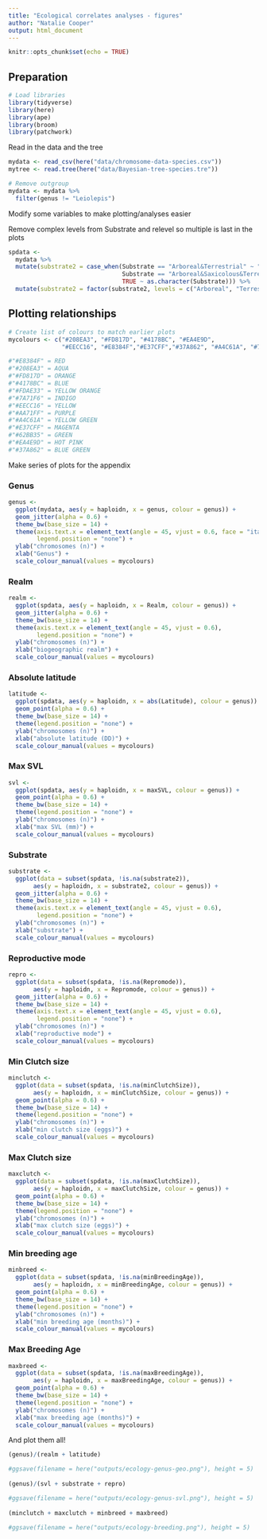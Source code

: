 ```yaml
---
title: "Ecological correlates analyses - figures"
author: "Natalie Cooper"
output: html_document
---
```


```r
knitr::opts_chunk$set(echo = TRUE)
```

## Preparation

```r
# Load libraries
library(tidyverse)
library(here)
library(ape)
library(broom)
library(patchwork)
```

Read in the data and the tree
```r
mydata <- read_csv(here("data/chromosome-data-species.csv"))
mytree <- read.tree(here("data/Bayesian-tree-species.tre"))

# Remove outgroup
mydata <- mydata %>%
  filter(genus != "Leiolepis")
```

Modify some variables to make plotting/analyses easier

Remove complex levels from Substrate and relevel so multiple is last in the plots
```r
spdata <-
  mydata %>%
  mutate(substrate2 = case_when(Substrate == "Arboreal&Terrestrial" ~ "Multiple",
                                Substrate == "Arboreal&Saxicolous&Terrestrial" ~ "Multiple",
                                TRUE ~ as.character(Substrate))) %>%
  mutate(substrate2 = factor(substrate2, levels = c("Arboreal", "Terrestrial", "Multiple")))
```

## Plotting relationships 

```r
# Create list of colours to match earlier plots
mycolours <- c("#208EA3", "#FD817D", "#4178BC", "#EA4E9D", 
               "#EECC16", "#E8384F","#E37CFF","#37A862", "#A4C61A", "#7A71F6")

#"#E8384F" = RED
#"#208EA3" = AQUA
#"#FD817D" = ORANGE
#"#4178BC" = BLUE
#"#FDAE33" = YELLOW ORANGE
#"#7A71F6" = INDIGO
#"#EECC16" = YELLOW
#"#AA71FF" = PURPLE
#"#A4C61A" = YELLOW GREEN
#"#E37CFF" = MAGENTA
#"#62BB35" = GREEN
#"#EA4E9D" = HOT PINK
#"#37A862" = BLUE GREEN
```

Make series of plots for the appendix

### Genus
```r
genus <-
  ggplot(mydata, aes(y = haploidn, x = genus, colour = genus)) +
  geom_jitter(alpha = 0.6) +
  theme_bw(base_size = 14) +
  theme(axis.text.x = element_text(angle = 45, vjust = 0.6, face = "italic"),
        legend.position = "none") +
  ylab("chromosomes (n)") +
  xlab("Genus") +
  scale_colour_manual(values = mycolours)
```

### Realm
```r
realm <-
  ggplot(spdata, aes(y = haploidn, x = Realm, colour = genus)) +
  geom_jitter(alpha = 0.6) +
  theme_bw(base_size = 14) +
  theme(axis.text.x = element_text(angle = 45, vjust = 0.6),
        legend.position = "none") +
  ylab("chromosomes (n)") +
  xlab("biogeographic realm") +
  scale_colour_manual(values = mycolours)
```

### Absolute latitude
```r
latitude <- 
  ggplot(spdata, aes(y = haploidn, x = abs(Latitude), colour = genus)) +
  geom_point(alpha = 0.6) +
  theme_bw(base_size = 14) +
  theme(legend.position = "none") +
  ylab("chromosomes (n)") +
  xlab("absolute latitude (DD)") +
  scale_colour_manual(values = mycolours)
```

### Max SVL
```r
svl <-
  ggplot(spdata, aes(y = haploidn, x = maxSVL, colour = genus)) +
  geom_point(alpha = 0.6) +
  theme_bw(base_size = 14) +
  theme(legend.position = "none") +
  ylab("chromosomes (n)") +
  xlab("max SVL (mm)") +
  scale_colour_manual(values = mycolours)
```

### Substrate
```r
substrate <- 
  ggplot(data = subset(spdata, !is.na(substrate2)), 
       aes(y = haploidn, x = substrate2, colour = genus)) +
  geom_jitter(alpha = 0.6) +
  theme_bw(base_size = 14) +
  theme(axis.text.x = element_text(angle = 45, vjust = 0.6),
        legend.position = "none") +
  ylab("chromosomes (n)") +
  xlab("substrate") +
  scale_colour_manual(values = mycolours)
```

### Reproductive mode
```r
repro <-
  ggplot(data = subset(spdata, !is.na(Repromode)), 
       aes(y = haploidn, x = Repromode, colour = genus)) +
  geom_jitter(alpha = 0.6) +
  theme_bw(base_size = 14) +
  theme(axis.text.x = element_text(angle = 45, vjust = 0.6),
        legend.position = "none") +
  ylab("chromosomes (n)") +
  xlab("reproductive mode") +
  scale_colour_manual(values = mycolours)
```

### Min Clutch size
```r
minclutch <-
  ggplot(data = subset(spdata, !is.na(minClutchSize)), 
       aes(y = haploidn, x = minClutchSize, colour = genus)) +
  geom_point(alpha = 0.6) +
  theme_bw(base_size = 14) +
  theme(legend.position = "none") +
  ylab("chromosomes (n)") +
  xlab("min clutch size (eggs)") +
  scale_colour_manual(values = mycolours)
```

### Max Clutch size
```r
maxclutch <-
  ggplot(data = subset(spdata, !is.na(maxClutchSize)), 
       aes(y = haploidn, x = maxClutchSize, colour = genus)) +
  geom_point(alpha = 0.6) +
  theme_bw(base_size = 14) +
  theme(legend.position = "none") +
  ylab("chromosomes (n)") +
  xlab("max clutch size (eggs)") +
  scale_colour_manual(values = mycolours)
```

### Min breeding age
```r
minbreed <-
  ggplot(data = subset(spdata, !is.na(minBreedingAge)), 
       aes(y = haploidn, x = minBreedingAge, colour = genus)) +
  geom_point(alpha = 0.6) +
  theme_bw(base_size = 14) +
  theme(legend.position = "none") +
  ylab("chromosomes (n)") +
  xlab("min breeding age (months)") +
  scale_colour_manual(values = mycolours)
```

### Max Breeding Age
```r
maxbreed <-
  ggplot(data = subset(spdata, !is.na(maxBreedingAge)), 
       aes(y = haploidn, x = maxBreedingAge, colour = genus)) +
  geom_point(alpha = 0.6) +
  theme_bw(base_size = 14) +
  theme(legend.position = "none") +
  ylab("chromosomes (n)") +
  xlab("max breeding age (months)") +
  scale_colour_manual(values = mycolours)
```

And plot them all!
```r
(genus)/(realm + latitude) 

#ggsave(filename = here("outputs/ecology-genus-geo.png"), height = 5)   
   
(genus)/(svl + substrate + repro)

#ggsave(filename = here("outputs/ecology-genus-svl.png"), height = 5)   
  
(minclutch + maxclutch + minbreed + maxbreed)

#ggsave(filename = here("outputs/ecology-breeding.png"), height = 5)  
```